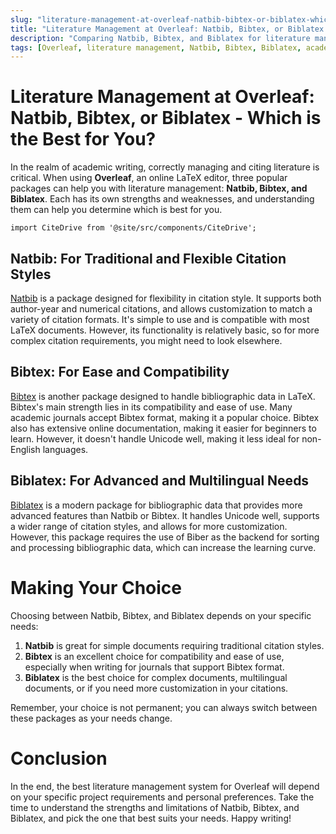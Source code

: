 ```yaml
---
slug: "literature-management-at-overleaf-natbib-bibtex-or-biblatex-which-is-the-best-for-you"
title: "Literature Management at Overleaf: Natbib, Bibtex, or Biblatex - Which is the Best for You?"
description: "Comparing Natbib, Bibtex, and Biblatex for literature management at Overleaf, so you can determine the best option for your writing needs."
tags: [Overleaf, literature management, Natbib, Bibtex, Biblatex, academic writing, citation management]
---
```


# Literature Management at Overleaf: Natbib, Bibtex, or Biblatex - Which is the Best for You?

In the realm of academic writing, correctly managing and citing literature is critical. When using **Overleaf**, an online LaTeX editor, three popular packages can help you with literature management: **Natbib, Bibtex, and Biblatex**. Each has its own strengths and weaknesses, and understanding them can help you determine which is best for you.

```mdx-code-block
import CiteDrive from '@site/src/components/CiteDrive';
```
<CiteDrive /> 

## Natbib: For Traditional and Flexible Citation Styles

[Natbib](https://ctan.org/pkg/natbib) is a package designed for flexibility in citation style. It supports both author-year and numerical citations, and allows customization to match a variety of citation formats. It's simple to use and is compatible with most LaTeX documents. However, its functionality is relatively basic, so for more complex citation requirements, you might need to look elsewhere.

## Bibtex: For Ease and Compatibility

[Bibtex](https://ctan.org/pkg/bibtex) is another package designed to handle bibliographic data in LaTeX. Bibtex's main strength lies in its compatibility and ease of use. Many academic journals accept Bibtex format, making it a popular choice. Bibtex also has extensive online documentation, making it easier for beginners to learn. However, it doesn't handle Unicode well, making it less ideal for non-English languages.

## Biblatex: For Advanced and Multilingual Needs

[Biblatex](https://ctan.org/pkg/biblatex) is a modern package for bibliographic data that provides more advanced features than Natbib or Bibtex. It handles Unicode well, supports a wider range of citation styles, and allows for more customization. However, this package requires the use of Biber as the backend for sorting and processing bibliographic data, which can increase the learning curve.

# Making Your Choice

Choosing between Natbib, Bibtex, and Biblatex depends on your specific needs:

1. **Natbib** is great for simple documents requiring traditional citation styles.
2. **Bibtex** is an excellent choice for compatibility and ease of use, especially when writing for journals that support Bibtex format.
3. **Biblatex** is the best choice for complex documents, multilingual documents, or if you need more customization in your citations.

Remember, your choice is not permanent; you can always switch between these packages as your needs change.

# Conclusion

In the end, the best literature management system for Overleaf will depend on your specific project requirements and personal preferences. Take the time to understand the strengths and limitations of Natbib, Bibtex, and Biblatex, and pick the one that best suits your needs. Happy writing!
